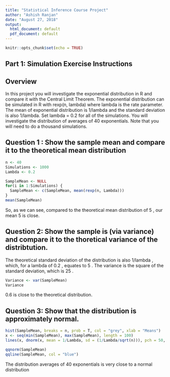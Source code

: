 ```yaml
---
title: "Statistical Inference Course Project"
author: "Ashish Ranjan"
date: "August 27, 2018"
output:
  html_document: default
  pdf_document: default
---
```


```r
knitr::opts_chunk$set(echo = TRUE)
```

## Part 1: Simulation Exercise Instructions

## Overview

In this project you will investigate the exponential distribution in R and compare it with the Central Limit Theorem. The exponential distribution can be simulated in R with rexp(n, lambda) where lambda is the rate parameter. The mean of exponential distribution is 1/lambda and the standard deviation is also 1/lambda. Set lambda = 0.2 for all of the simulations. You will investigate the distribution of averages of 40 exponentials. Note that you will need to do a thousand simulations.

## Question 1 : Show the sample mean and compare it to the theoretical mean distribution

```r
n <- 40
Simulations <- 1000
Lambda <- 0.2

SampleMean <- NULL
for(i in 1:Simulations) {
  SampleMean <- c(SampleMean, mean(rexp(n, Lambda)))
}
mean(SampleMean)
```
So, as we can see, compared to the theoretical mean distribution of 5 , our mean 5 is close.

## Question 2: Show the sample is (via variance) and compare it to the thoretical variance of the distribtution.
The theoretical standard deviation of the distribution is also 1/lambda , which, for a lambda of 0.2 , equates to 5 . The variance is the square of the standard deviation, which is 25 .
```r
Variance <- var(SampleMean)
Variance
```
0.6 is close to the theoretical distribution.

## Question 3: Show that the distribution is approximately normal.

```r
hist(SampleMean, breaks = n, prob = T, col = "grey", xlab = "Means")
x <- seq(min(SampleMean), max(SampleMean), length = 100)
lines(x, dnorm(x, mean = 1/Lambda, sd = (1/Lambda/sqrt(n))), pch = 50, col = "red")
```

```r
qqnorm(SampleMean)
qqline(SampleMean, col = "blue")
```

The distribution averages of 40 exponentials is very close to a normal distribution

